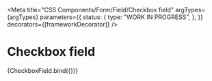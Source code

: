 
<Meta
  title="CSS Components/Form/Field/Checkbox field"
  argTypes={argTypes}
  parameters={{
    status: {
      type: "WORK IN PROGRESS",
    },
  }}
  decorators={[frameworkDecorator]}
/>

# Checkbox field

<Canvas>
  <Story name="Checkbox field" args={defaultArgs}>
    {CheckboxField.bind({})}
  </Story>
</Canvas>

<ArgsTable story="Checkbox field" />
